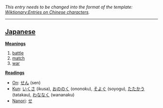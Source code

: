 ''This entry needs to be changed into the format of the template: [[Wiktionary:Entries on Chinese characters]].''
----

== [[Japanese]] ==                                          

'''[[Meaning]]s'''
# [[battle]]
# [[match]]
# [[war]]

'''[[Reading]]s'''
* [[On]]: [[せん]] (sen)
* [[Kun]]: [[いくさ]] (ikusa), [[おののく]] (ononoku), [[そよぐ]] (soyogu), [[たたかう]] (tatakau), [[わななく]] (wananaku)
* [[Nanori]]: [[せ]]